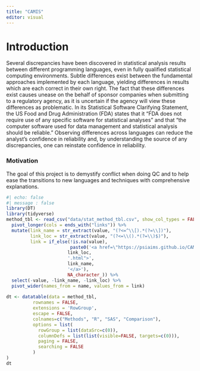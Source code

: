 ```yaml
---
title: "CAMIS"
editor: visual
---
```


# Introduction

Several discrepancies have been discovered in statistical analysis results between different programming languages, even in fully qualified statistical computing environments. Subtle differences exist between the fundamental approaches implemented by each language, yielding differences in results which are each correct in their own right. The fact that these differences exist causes unease on the behalf of sponsor companies when submitting to a regulatory agency, as it is uncertain if the agency will view these differences as problematic. In its Statistical Software Clarifying Statement, the US Food and Drug Administration (FDA) states that it "FDA does not require use of any specific software for statistical analyses" and that "the computer software used for data management and statistical analysis should be reliable." Observing differences across languages can reduce the analyst's confidence in reliability and, by understanding the source of any discrepancies, one can reinstate confidence in reliability.

### Motivation

The goal of this project is to demystify conflict when doing QC and to help ease the transitions to new languages and techniques with comprehensive explanations.


```r
#| echo: false
#| message : false
library(DT)
library(tidyverse)
method_tbl <- read_csv("data/stat_method_tbl.csv", show_col_types = FALSE) %>% 
  pivot_longer(cols = ends_with("links")) %>% 
  mutate(link_name = str_extract(value, "(?<=^\\[).*(?=\\])"),
         link_loc = str_extract(value, "(?<=\\().*(?=\\)$)"),
         link = if_else(!is.na(value), 
                        paste0('<a href=\"https://psiaims.github.io/CAMIS/',
                       link_loc,
                       '.html">',
                       link_name, 
                       '</a>'), 
                       NA_character_)) %>% 
  select(-value, -link_name, -link_loc) %>% 
  pivot_wider(names_from = name, values_from = link)
  
dt <- datatable(data = method_tbl, 
          rownames = FALSE, 
          extensions = 'RowGroup', 
          escape = FALSE,
          colnames=c("Methods", "R", "SAS", "Comparison"),
          options = list(
            rowGroup = list(dataSrc=c(0)),
            columnDefs = list(list(visible=FALSE, targets=c(0))),
            paging = FALSE,
            searching = FALSE
          )
)
dt
```
